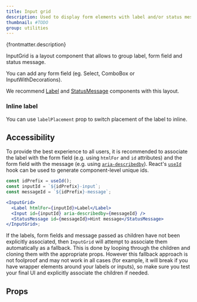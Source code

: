 ```yaml
---
title: Input grid
description: Used to display form elements with label and/or status message.
thumbnail: #TODO
group: utilities
---
```


<p>{frontmatter.description}</p>

<LiveExample src='InputGrid.main.tsx' truncate={false}>
  <AllExamples.InputGridExample client:load />
</LiveExample>

InputGrid is a layout component that allows to group label, form field and status message.

You can add any form field (eg. Select, ComboBox or InputWithDecorations).

We recommend [Label](typography#label) and [StatusMessage](statusmessage) components with this layout.

<LiveExample src='InputGrid.select.tsx'>
  <AllExamples.InputGridSelectExample client:load />
</LiveExample>

### Inline label

You can use `labelPlacement` prop to switch placement of the label to inline.

<LiveExample src='InputGrid.inline.tsx'>
  <AllExamples.InputGridInlineExample client:load />
</LiveExample>

## Accessibility

To provide the best experience to all users, it is recommended to associate the label with the form field (e.g. using `htmlFor` and `id` attributes) and the form field with the message (e.g. using [`aria-describedby`](https://developer.mozilla.org/en-US/docs/Web/Accessibility/ARIA/Attributes/aria-describedby)). React's [`useId`](https://react.dev/reference/react/useId) hook can be used to generate component-level unique ids.

```jsx
const idPrefix = useId();
const inputId = `${idPrefix}-input`;
const messageId = `${idPrefix}-message`;

<InputGrid>
  <Label htmlFor={inputId}>Label</Label>
  <Input id={inputId} aria-describedby={messageId} />
  <StatusMessage id={messageId}>Hint message</StatusMessage>
</InputGrid>;
```

If the labels, form fields and message passed as children have not been explicitly associated, then `InputGrid` will attempt to associate them automatically as a fallback. This is done by looping through the children and cloning them with the appropriate props. However this fallback approach is not foolproof and may not work in all cases (for example, it will break if you have wrapper elements around your labels or inputs), so make sure you test your final UI and explicitly associate the children if needed.

## Props

<PropsTable path='@itwin/itwinui-react/esm/core/InputGrid/InputGrid.d.ts' />
